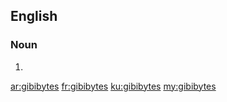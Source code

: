 ==English==

===Noun===
{{head|en|plural}}

# {{plural of|gibibyte|lang=en|nocat=1}}

[[ar:gibibytes]]
[[fr:gibibytes]]
[[ku:gibibytes]]
[[my:gibibytes]]